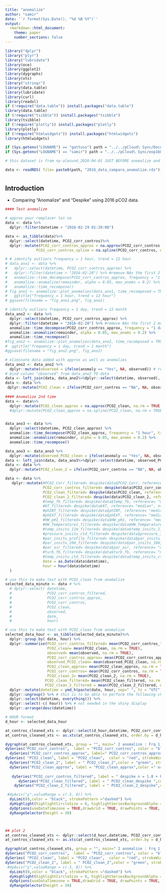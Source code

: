 ```yaml
---
title: "anomalize"
author: "samir"
date: '`r format(Sys.Date(), "%d %B %Y")`'
output:
  rmarkdown::html_document:
    theme: paper
    number_sections: false
---
```


```r

library("dplyr")
library("plyr")
library("lubridate")
library(oce)
library(ggplot2)
library(dygraphs)
library(xts)
library("stringr")
library(data.table)
library(lubridate) 
library(curl)
library(readxl)
if (!require("data.table")) install.packages("data.table")
library(data.table)
if (!require("tsibble")) install.packages("tsibble")
library(tsibble)
if (!require("plotly")) install.packages("plotly")
library(plotly)
if (!require("htmlwidgets")) install.packages("htmlwidgets")
library(htmlwidgets)

if (Sys.getenv("LOGNAME") == "gattuso") path = "../../pCloud\ Sync/Documents/experiments/exp168_AWIPEV-CO2/fb_data/compare_anomalize/"
if (Sys.getenv("LOGNAME") == "samir") path = "../../pCloud\ Sync/exp168_AWIPEV-CO2/fb_data/compare_anomalize/"

# this dataset is from ny-alesund_2020-04-01 JUST BEFORE anomalize and despike.

data <- readRDS( file= paste0(path, "2016_data_compare_anomalize.rds"))
```
# {.tabset .tabset-fade .tabset-pills}

## Introduction
-  Comparing "Anomalize" and "Despike" using 2016 pCO2 data.


```r
#### Test anomalize

# approx pour remplacer les na
data <- data %>%
  dplyr::filter(datetime > "2016-02-29 01:30:00")

data <- as_tibble(data)%>%
  dplyr::select(datetime, PCO2_corr_contros)%>%
  dplyr::mutate(PCO2_corr_contros_approx = na.approx(PCO2_corr_contros, na.rm = TRUE , rule=2), 
              PCO2_corr_contros_spline = na.spline(PCO2_corr_contros, na.rm = TRUE ))

# # identify outliers frequency = 1 hour, trend = 12 hour
# data_ano1 <- data %>%
#   dplyr::select(datetime, PCO2_corr_contros_approx) %>%
#   dplyr::filter(datetime > "2016-02-28") %>% #remove NAs the first 2 months
#   anomalize::time_decompose(PCO2_corr_contros_approx, frequency = "1 hour", trend = "12 hour") %>%
#   anomalize::anomalize(remainder, alpha = 0.05, max_anoms = 0.2) %>%
#   anomalize::time_recompose()
# fig_ano1 <- anomalize::plot_anomalies(data_ano1, time_recomposed = TRUE, alpha_dots = 0.25) +
#   ggtitle("frequency = 1 hour, trend = 12 hour")
# ggsave(filename = "fig_ano1.png", fig_ano1)

# identify outliers frequency = 1 day, trend = 12 month
data_ano2 <- data %>%
  dplyr::select(datetime, PCO2_corr_contros_approx) %>%
  dplyr::filter(datetime > "2016-02-28") %>% #remove NAs the first 2 months
  anomalize::time_decompose(PCO2_corr_contros_approx, frequency = "1 day", trend = "1 month") %>%
  anomalize::anomalize(remainder, alpha = 0.05, max_anoms = 0.2) %>%
  anomalize::time_recompose()
#fig_ano2 <- anomalize::plot_anomalies(data_ano2, time_recomposed = TRUE, alpha_dots = 0.25) +
#  ggtitle("frequency = 1 day, trend = 1 month")
#ggsave(filename = "fig_ano2.png", fig_ano2)

# eliminate data added with approx as well as anomalies
data_ano2 <- data_ano2 %>%
  dplyr::mutate(observed = ifelse(anomaly == "Yes", NA, observed)) # remove anomalies
# bind column "observed" from data_ano2 TO data
data <- left_join(data, data_ano2%>%dplyr::select(datetime, observed), by="datetime")
data <- data %>%
 dplyr::mutate(PCO2_clean = ifelse(PCO2_corr_contros == "NA", NA, observed)) # remove data added by approx
  
#### Anomalize 2nd time
data <- data%>%
  dplyr::mutate(PCO2_clean_approx = na.approx(PCO2_clean, na.rm = TRUE , rule=2))
  #dplyr::mutate(PCO2_clean_approx = na.spline(PCO2_clean, na.rm = TRUE ))


data_ano3 <- data %>%
  dplyr::select(datetime, PCO2_clean_approx) %>%
  anomalize::time_decompose(PCO2_clean_approx, frequency = "1 hour", trend = "1 day") %>%
  anomalize::anomalize(remainder, alpha = 0.05, max_anoms = 0.2) %>%
  anomalize::time_recompose()

data_ano3 <- data_ano3 %>%
  dplyr::mutate(observed_PCO2_clean = ifelse(anomaly == "Yes", NA, observed)) # remove anomalies
data <- left_join(data, data_ano3%>%dplyr::select(datetime, observed_PCO2_clean), by="datetime")
data <- data %>%
  dplyr::mutate(PCO2_clean_2 = ifelse(PCO2_corr_contros == "NA", NA, observed_PCO2_clean)) # remove data added by approx

```

```r
data <- data %>%     
   dplyr::mutate(#PCO2_Corr_filtered= despike(data$PCO2_Corr, reference= "median", n=0.5, k=121, replace="NA"),
                 PCO2_corr_contros_filtered= despike(data$PCO2_corr_contros, reference= "median", n=1.8, k=155, replace="NA"),
                 PCO2_clean_filtered= despike(data$PCO2_clean, reference= "median", n=1.8, k=155, replace="NA"),
                 PCO2_clean_2_filtered= despike(data$PCO2_clean_2, reference= "median", n=1.8, k=155, replace="NA"),
                 #temp_fb_filtered= despike(data$temp_fb, reference= "median", n=1, k=65, replace="NA"),
                 #AT_filtered= despike(data$AT, reference= "median", n=0.5, k=121, replace="NA"),
                 #phINT_filtered= despike(data$phINT, reference= "median", n=8, k=241, replace="NA"),
                 #phEXT_filtered= despike(data$phEXT, reference= "median", n=8, k=241, replace="NA"),
                 #HW_pH1_filtered= despike(data$HW_pH1, reference= "median", n=8, k=241, replace="NA"),
                 #HW_Temperature1_filtered= despike(data$HW_Temperature1, reference= "median", n=1, k=65, replace="NA"),
                 #temp_insitu_11m_filtered= despike(data$temp_insitu_11m, reference= "median", n=0.5, k=65, replace="NA"),
                 #pressure_insitu_ctd_filtered= despike(data$pressure_insitu_ctd, reference= "median", n=1, k=65, replace="NA"),
                 #par_insitu_profile_filtered= despike(data$par_insitu_profile, reference= "median", n=1, k=65, replace="NA"),
                 #par_insitu_10m_filtered= despike(data$par_insitu_10m, reference= "median", n=1, k=65, replace="NA"),
                 #par_air_filtered= despike(data$par_air, reference= "median", n=1, k=65, replace="NA"),
                 #turb_fb_filtered= despike(data$turb_fb, reference= "median", n=1, k=65, replace="NA"),
                 #temp_insitu_ctd_filtered= despike(data$temp_insitu_ctd, reference= "median", n=1, k=65, replace="NA"),
                 date = as.Date(data$datetime),
                 hour = hour(data$datetime)
  )

```

```r

# use this to make test with PCO2_clean from anomalize
selected_data_minute <- data # %>%
  # dplyr::select( datetime,
  #                PCO2_corr_contros_filtered,
  #                PCO2_corr_contros_approx,
  #                PCO2_corr_contros,
  #                PCO2_clean,
  #                observed,
  #                date,
  #                hour)

# use this to make test with PCO2_clean from anomalize
selected_data_hour <- as_tibble(selected_data_minute)%>%
  dplyr::group_by( date, hour) %>%
  dplyr::summarise(PCO2_corr_contros_filtered= mean(PCO2_corr_contros_filtered, na.rm = TRUE),
                   PCO2_clean= mean(PCO2_clean, na.rm = TRUE),
                   observed= mean(observed, na.rm = TRUE),
                   PCO2_corr_contros_approx= mean(PCO2_corr_contros_approx, na.rm = TRUE),
                   observed_PCO2_clean= mean(observed_PCO2_clean, na.rm = TRUE),
                   PCO2_clean_approx= mean(PCO2_clean_approx, na.rm = TRUE),
                   PCO2_corr_contros= mean(PCO2_corr_contros, na.rm = TRUE),
                   PCO2_clean_2= mean(PCO2_clean_2, na.rm = TRUE),
                  PCO2_clean_filtered= mean(PCO2_clean_filtered, na.rm = TRUE),
                  PCO2_clean_2_filtered = mean(PCO2_clean_2_filtered, na.rm = TRUE)) %>%
  dplyr::mutate(datetime = ymd_h(paste(date, hour, sep=" ", tz = "UTC"))) %>%
  dplyr::ungroup() %>% # this is to be able to perform the following changes
  dplyr::select(datetime, everything()) %>%
  dplyr::select(-c( hour)) %>% # not needed in the shiny display
  dplyr::arrange(desc(datetime))

# HOUR format
d_hour <- selected_data_hour

```

```r
at_contros_cleaned_xts <- dplyr::select(d_hour,datetime, PCO2_corr_contros_approx, PCO2_corr_contros , PCO2_clean,PCO2_clean_2, PCO2_clean_approx, PCO2_corr_contros_filtered, PCO2_clean_filtered,  PCO2_clean_2_filtered)
at_contros_cleaned_xts <- as.xts(at_contros_cleaned_xts, order.by = d_hour$datetime)

dygraph(at_contros_cleaned_xts, group = "", main=" 2 anomalize : Frq 1 day - Trend 1 month  + Frq 1 hour - Trend 1 day", ylab="Ppco2") %>%
dySeries("PCO2_corr_contros",  label = "PCO2_corr_contros", color = "black", strokeWidth = 0, pointSize=4) %>%
  dySeries("PCO2_corr_contros_approx", label=" PCO2_corr_contros_approx", color = "blue", strokeWidth = 0, pointSize=2) %>%
dySeries( "PCO2_clean", label = "PCO2_clean",  color = "red", strokeWidth = 0, pointSize=2) %>%
  dySeries("PCO2_clean_2", label = " PCO2_clean_2",color = "green", strokeWidth = 0, pointSize=1) %>%
  dySeries("PCO2_clean_approx", label = "PCO2_clean_approx",color =" orange", strokeWidth = 0, pointSize=1) %>%
   
   dySeries("PCO2_corr_contros_filtered", label = " despike n = 1.8 + k = 155",color = "pink", strokeWidth = 0, pointSize=1) %>%
      dySeries("PCO2_clean_filtered", label = " PCO2_clean_despike ",color = "grey", strokeWidth = 0, pointSize=1) %>%
    dySeries("PCO2_clean_2_filtered", label = " PCO2_clean_2_despike",color = "yellow", strokeWidth = 0, pointSize=1) %>%

 #dyAxis("y",valueRange = c(-3, 8)) %>%
  dyLimit(0,color = "black", strokePattern ="dashed") %>%
  dyHighlight(highlightCircleSize = 8, highlightSeriesBackgroundAlpha = 0.2, hideOnMouseOut = TRUE) %>%
  dyOptions(useDataTimezone = TRUE,drawGrid = TRUE, drawPoints = TRUE, strokeWidth= 0, digitsAfterDecimal = 5) %>%
  dyRangeSelector(height = 30)



## plot 2
at_contros_cleaned_xts <- dplyr::select(d_hour,datetime, PCO2_corr_contros , PCO2_clean,PCO2_clean_2)
at_contros_cleaned_xts <- as.xts(at_contros_cleaned_xts, order.by = d_hour$datetime)

dygraph(at_contros_cleaned_xts, group = "", main=" 2 anomalize : Frq 1 day - Trend 1 month  + Frq 1 hour - Trend 1 day", ylab="Ppco2") %>%
dySeries("PCO2_corr_contros",  label = "PCO2_corr_contros", color = "black", strokeWidth = 0, pointSize=4) %>%
dySeries( "PCO2_clean", label = "PCO2_clean",  color = "red", strokeWidth = 0, pointSize=2) %>%
dySeries("PCO2_clean_2", label = " PCO2_clean_2",color = "green", strokeWidth = 0, pointSize=1) %>%
 #dyAxis("y",valueRange = c(-3, 8)) %>%
  dyLimit(0,color = "black", strokePattern ="dashed") %>%
  dyHighlight(highlightCircleSize = 8, highlightSeriesBackgroundAlpha = 0.2, hideOnMouseOut = TRUE) %>%
  dyOptions(useDataTimezone = TRUE,drawGrid = TRUE, drawPoints = TRUE, strokeWidth= 0, digitsAfterDecimal = 5) %>%
  dyRangeSelector(height = 30)

```


